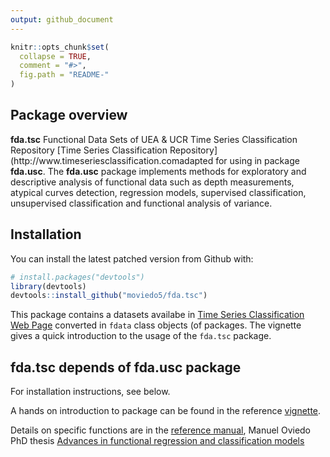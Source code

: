 ```yaml
---
output: github_document
---
```


<!-- README.md is generated from README.Rmd. Please edit that file -->

```r
knitr::opts_chunk$set(
  collapse = TRUE,
  comment = "#>",
  fig.path = "README-"
)
```



<!--

https://github.com/maierhofert/classiFunc


# fda.usc
README.md is generated from README.Rmd. Please edit that file 
#[![Travis-CI Build Status](https://api.travis-ci.org/maierhofert/classiFunc.svg?branch=master)](https://travis-ci.org/maierhofert/classiFunc)
#[![packageversion](https://img.shields.io/badge/Package%20version-0.1.1-orange.svg?style=flat-square)](https://CRAN.R-project.org/package=classiFunc)
[![CRAN_Status_Badge](https://www.r-pkg.org/badges/version/fda.usc)](https://cran.r-project.org/package=fda.usc)
[![](https://cranlogs.r-pkg.org/badges/fda.usc)](https://cran.r-project.org/package=fda.usc)
# [![Licence](https://img.shields.io/badge/licence-GPL--3-blue.svg)](https://www.gnu.org/licenses/gpl-3.0.en.html)

Incluir reference card
-->



## Package overview

**fda.tsc** Functional Data Sets of  UEA & UCR Time Series Classification Repository [Time Series Classification Repository](http://www.timeseriesclassification.comadapted for using in package  **fda.usc**.  The **fda.usc** package implements methods  for exploratory and descriptive analysis of functional data such as depth measurements, atypical curves detection, regression models, supervised classification, unsupervised classification and functional analysis of variance.


## Installation

You can install the latest patched version from Github with:

```r
# install.packages("devtools")
library(devtools)
devtools::install_github("moviedo5/fda.tsc")
```


This package contains a datasets availabe in 
[Time Series Classification Web Page](http://timeseriesclassification.com/dataset.php) converted in `fdata` class objects (of  \code{fda.usc} packages.   The vignette gives a quick introduction to the usage of the `fda.tsc` package.



## fda.tsc depends of fda.usc package
For installation instructions, see below.

A hands on introduction to \code{fda.usc} package can be found in the reference [vignette](https://www.jstatsoft.org/index.php/jss/article/view/v051i04/v51i04.pdf).

Details on specific functions are in the [reference manual](https://cran.r-project.org/package=fda.usc/fda.usc.pdf), Manuel Oviedo PhD thesis [Advances in functional regression and classification models](http://hdl.handle.net/10347/18236)

<!--
(https://minerva.usc.es/xmlui/bitstream/handle/10347/18236/rep_1734.pdf?sequence=1&isAllowed=y)

-->



 
<!-- 
## https://archive.ics.uci.edu/ml/datasets.html 
-->

<!-- This is a basic example which shows you how to solve a common problem: -->

<!-- ```{r example} -->
<!-- ## basic example code -->
<!-- ``` -->